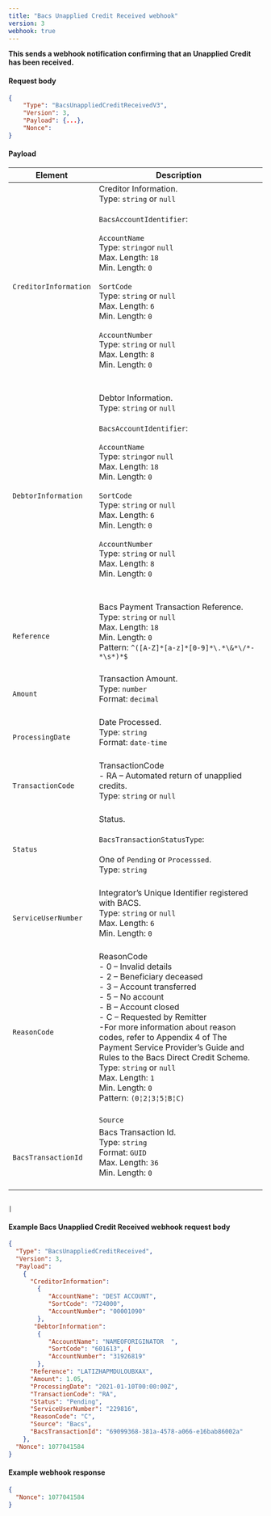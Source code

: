 ```yaml
---
title: "Bacs Unapplied Credit Received webhook"
version: 3
webhook: true
---
```


**This sends a webhook notification confirming that an Unapplied Credit has been received.**

#### Request body

```json
{
    "Type": "BacsUnappliedCreditReceivedV3",
    "Version": 3,
    "Payload": {...},
    "Nonce":
}
```

#### Payload
| Element                       | Description                                                                                                                                                                                                                                                                                                                                                                                                                                                                                                                                                                                                                                                                                                                                                                                                                             |
|-------------------------------|-----------------------------------------------------------------------------------------------------------------------------------------------------------------------------------------------------------------------------------------------------------------------------------------------------------------------------------------------------------------------------------------------------------------------------------------------------------------------------------------------------------------------------------------------------------------------------------------------------------------------------------------------------------------------------------------------------------------------------------------------------------------------------------------------------------------------------------------|
| `CreditorInformation`                      |Creditor Information.<br />Type: `string` or `null`<br/><br />`BacsAccountIdentifier`:<br /><br />`AccountName`<br />        Type: `string`or `null`<br />        Max. Length: `18`<br />        Min. Length: `0`<br /><br />`SortCode`<br />        Type: `string` or `null`<br />        Max. Length: `6`<br />        Min. Length: `0`<br /> <br /> `AccountNumber`<br />        Type: `string` or `null`<br />        Max. Length: `8`<br />        Min. Length: `0`<br />        <br /><br />                                                                                                                                                                                                                                                                                                                                                                                                                                                                 
| `DebtorInformation`                      |Debtor Information.<br />Type: `string` or `null`<br/><br />`BacsAccountIdentifier`:<br /><br />`AccountName`<br />        Type: `string`or `null`<br />        Max. Length: `18`<br />        Min. Length: `0`<br /><br />`SortCode`<br />        Type: `string` or `null`<br />        Max. Length: `6`<br />        Min. Length: `0`<br /> <br /> `AccountNumber`<br />        Type: `string` or `null`<br />        Max. Length: `8`<br />        Min. Length: `0`<br />        <br /><br />                                                                                                                                                                                                                                                                                                                                                                                                                                                                 
| `Reference`                      |Bacs Payment Transaction Reference. <br />Type: `string` or `null`<br/>Max. Length: `18`	<br/>Min. Length: `0`<br/>Pattern: `^([A-Z]*[a-z]*[0-9]*\.*\&*\/*-*\s*)*$`<br /><br />                                                                                                                                                                                                                                                                                                                                                                                                                                                                 
| `Amount`            |Transaction Amount.<br /> Type: `number`<br/>Format: `decimal`<br /><br />                                                                                                                                                                                                                                                                                                                                                                                                                                                              
| `ProcessingDate`       |Date Processed.<br/>Type: `string` <br/>Format: `date-time`<br/><br />                                                                                                                                                                                                                                                                                                                                                                                                                                                              
| `TransactionCode`            |TransactionCode<br/>- RA  – Automated return of unapplied credits.<br /> Type: `string` or `null`<br /> <br/>                                                                                                                                                                                                                                                                                                                                                                                                                                                               
| `Status`                      |Status.<br /><br />`BacsTransactionStatusType`:<br /><br />One of `Pending` or `Processsed`. <br /> Type: `string` <br /><br />                                                                                                                                                                                                                                                                                                                                                                                                                                                              
| `ServiceUserNumber`                    |Integrator’s Unique Identifier registered with BACS.<br /> Type: `string` or `null`<br />  Max. Length: `6`<br />    Min. Length: `0` <br /> <br />                                                                                                                                                                                                                                                                                                                                                                                                                                                           
| `ReasonCode`       |ReasonCode<br/>- 0 – Invalid details<br/>- 2 – Beneficiary deceased<br/>- 3 – Account transferred<br/>- 5 – No account<br/>- B – Account closed<br/>- C – Requested by Remitter<br/>-For more information about reason codes, refer to Appendix 4 of The Payment Service Provider’s Guide and Rules to the Bacs Direct Credit Scheme.<br/>Type: `string` or `null`<br/>Max. Length: `1`<br/>Min. Length: `0`<br />        Pattern: `(0¦2¦3¦5¦B¦C)`<br /> <br />
                                                                                                                                                                                                                                                                      | `Source` 				|Origination of the endpoint.<br /><br />`BacsEventSource`:<br /><br />`Bacs`<br /> Type: `string` <br /><br />                                                                                                                                                                                                                                                                                                                                                                                                       
| `BacsTransactionId`             |Bacs Transaction Id.<br />Type: `string`<br />Format: `GUID`<br/>Max. Length: `36`<br/>Min. Length: `0`<br/>  <br />      


                                                                                                                                                                                                                                          |

#### Example Bacs Unapplied Credit Received  webhook request body

```json
{
  "Type": "BacsUnappliedCreditReceived",
  "Version": 3,
  "Payload":
    { 
      "CreditorInformation":
        {
           "AccountName": "DEST ACCOUNT",
           "SortCode": "724000",
           "AccountNumber": "00001090"
        },
       "DebtorInformation":
        {
           "AccountName": "NAMEOFORIGINATOR  ",
           "SortCode": "601613", (
           "AccountNumber": "31926819"
        },
      "Reference": "LATIZHAPMDULOUBXAX",
      "Amount": 1.05,
      "ProcessingDate": "2021-01-10T00:00:00Z",
      "TransactionCode": "RA",
      "Status": "Pending",
      "ServiceUserNumber": "229816",
      "ReasonCode": "C",
      "Source": "Bacs",
      "BacsTransactionId": "69099368-381a-4578-a066-e16bab86002a"
    },
  "Nonce": 1077041584
}
```
#### Example webhook response

```json
{
  "Nonce": 1077041584
}
```
